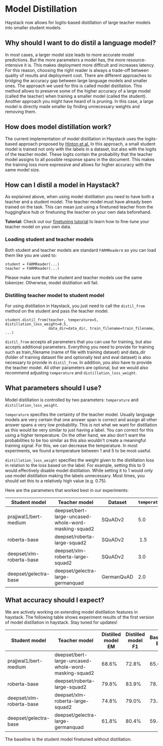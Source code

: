 # Model Distillation

Haystack now allows for logits-based distillation of large teacher models into smaller student models.

## Why should I want to do distil a language model?

In most cases, a larger model size leads to more accurate model predictions. But the more parameters a model has, the more resource-intensive it is. This makes deployment more difficult and increases latency.
For this reason, choosing the right reader is always a trade-off between quality of results and deployment cost. There are different approaches to bridging the accuracy gap between large language models and smaller ones.
The approach we used for this is called model distillation. This method allows to preserve some of the higher accuracy of a large model (called the teacher) when training a smaller model (called the student).
Another approach you might have heard of is pruning. In this case, a large model is directly made smaller by finding unnecessary weights and removing them.

## How does model distillation work?

The current implementation of model distillation in Haystack uses the logits-based approach proposed by [Hinton et al.](https://arxiv.org/pdf/1503.02531.pdf)
In this approach, a small student model is trained not only with the labels in a dataset, but also with the logits of the teacher model. These logits contain the probability that the teacher model assigns to all possible response spans in the document. This makes the training loss more expressive and allows for higher accuracy with the same model size.

## How can I distil a model in Haystack?

As explained above, when using model distillation you need to have both a teacher and a student model. The teacher model must have already been trained on the task. This can mean just using a finetuned teacher from the huggingface hub or finetuning the teacher on your own data beforehand.

<div className="max-w-xl bg-yellow-light-theme border-l-8 border-yellow-dark-theme px-6 pt-6 pb-4 my-4 rounded-md dark:bg-yellow-900">

**Tutorial:** Check out our [finetuning tutorial](tutorials/fine-tuning-a-model) to learn how to fine-tune your teacher model on your own data.

</div>

### Loading student and teacher models

Both student and teacher models are standard `FARMReader`s so you can load them like you are used to:

```
student = FARMReader(...)
teacher = FARMReader(...)
```

Please make sure that the student and teacher models use the same tokenizer. Otherwise, model distillation will fail.

### Distilling teacher model to student model

For using distillation in Haystack, you just need to call the `distil_from` method on the student and pass the teacher model. 

```
student.distil_from(teacher, temperature=5, distillation_loss_weight=0.5,
                    data_dir=data_dir, train_filename=train_filename, ...)
```

`distil_from` accepts all parameters that you can use for training, but also accepts additional parameters. Everything you need to provide for training such as train_filename (name of file with training dataset) and data_dir (folder of training dataset file and optionally test and eval dataset) is also necessary to provide in `distil_from`. In addition, you also have to provide the teacher model. All other parameters are optional, but we would also recommend adjusting `temperature` and `distillation_loss_weight`.

## What parameters should I use?

Model distillation is controlled by two parameters: `temperature` and `distillation_loss_weight`.

`temperature` specifies the certainty of the teacher model. Usually language models are very certain that one answer span is correct and assign all other answer spans a very low probability. This is not what we want for distillation as this would be very similar to just having a label. You can correct for this using a higher temperature.
On the other hand, we also don't want the probabilities to be too similar as this also wouldn't create a meaningful training signal. For this, we can decrease the temperature.
In most experiments, we found a temperature between 1 and 5 to be most useful.

`distillation_loss_weight` specifies the weight given to the distillation loss in relation to the loss based on the label. For example, setting this to 0 would effectively disable model distillation. While setting it to 1 would only use model distillation making the labels unnecessary.
Most times, you should set this to a relatively high value (e.g. 0.75).

Here are the parameters that worked best in our experiments:

| Student model            | Teacher model                                        | Dataset    | `temperature` | `distillation_loss_weight` |
| ------------------------ | ---------------------------------------------------- | ---------- | ------------- | -------------------------- |
| prajjwal1/bert-medium    | deepset/bert-large-uncased-whole-word-masking-squad2 | SQuADv2    | 5.0           | 1.0                        |
| roberta-base             | deepset/roberta-large-squad2                         | SQuADv2    |  1.5          | 0.75                       |
| deepset/xlm-roberta-base | deepset/xlm-roberta-large-squad2                     | SQuADv2    | 3.0           | 0.75                       |
| deepset/gelectra-base    | deepset/gelectra-large-germanquad                    | GermanQuAD | 2.0           | 0.75                       |

## What accuracy should I expect?

We are actively working on extending model distillation features in haystack. The following table shows experiment results of the first version of model distillation in haystack. Stay tuned for updates!

| Student model            | Teacher model                                        | Distilled model EM | Distilled model F1 | Baseline EM | Baseline F1 | Teacher EM | Teacher F1 | Link                                                                      |
| ------------------------ | ---------------------------------------------------- | ------------------ | ------------------ | ----------- | ----------- | ---------- | ---------- | ------------------------------------------------------------------------- |
| prajjwal1/bert-medium    | deepset/bert-large-uncased-whole-word-masking-squad2 | 68.6%              | 72.8%              | 65.6%       | 69.6%       | 78.9%      | 83.2%      | [here](https://huggingface.co/deepset/bert-medium-squad2-distilled)       |
| roberta-base             | deepset/roberta-large-squad2                         | 79.8%              | 83.9%              | 78.3%       | 82.6%       | 83.6%      | 87.9%      | [here](https://huggingface.co/deepset/roberta-base-squad2-distilled)      |
| deepset/xlm-roberta-base | deepset/xlm-roberta-large-squad2                     | 74.8%              | 79.0%              | 73.8%       | 78%         | 80.0%      | 84.4%      | [here](https://huggingface.co/deepset/xlm-roberta-base-squad2-distilled)  |
| deepset/gelectra-base    | deepset/gelectra-large-germanquad                    | 61.8%              | 80.4%              | 59.4%       | 77.2%       | 68.0%      | 86.4%      | [here](https://huggingface.co/deepset/gelectra-base-germanquad-distilled) |

The baseline is the student model finetuned without distillation.
